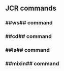 == JCR commands ==

=== ##ws## command ===
{{include document="ws.wiki" /}}

=== ##cd## command ===
{{include document="cd.wiki" /}}

=== ##ls## command ===
{{include document="ls.wiki" /}}

=== ##mixin## command ===
{{include document="mixin.wiki" /}}
